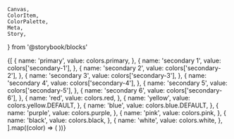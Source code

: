    Canvas,
    ColorItem,
    ColorPalette,
    Meta,
    Story,
} from '@storybook/blocks'


<Meta title="Foundation/Colors/Brand" />

<ColorPalette>
    {[
        {
            name: 'primary',
            value: colors.primary,
        },
        {
            name: 'secondary 1',
            value: colors['secondary-1'],
        },
        {
            name: 'secondary 2',
            value: colors['secondary-2'],
        },
        {
            name: 'secondary 3',
            value: colors['secondary-3'],
        },
        {
            name: 'secondary 4',
            value: colors['secondary-4'],
        },
        {
            name: 'secondary 5',
            value: colors['secondary-5'],
        },
        {
            name: 'secondary 6',
            value: colors['secondary-6'],
        },
        {
            name: 'red',
            value: colors.red,
        },
        {
            name: 'yellow',
            value: colors.yellow.DEFAULT,
        },
        {
            name: 'blue',
            value: colors.blue.DEFAULT,
        },
        {
            name: 'purple',
            value: colors.purple,
        },
        {
            name: 'pink',
            value: colors.pink,
        },
        {
            name: 'black',
            value: colors.black,
        },
        {
            name: 'white',
            value: colors.white,
        },
    ].map((color) => (
        <ColorItem
            key={color.name}
            title={color.name}
            colors={{ [color.name]: color.value }}
        />
    ))}
</ColorPalette>
